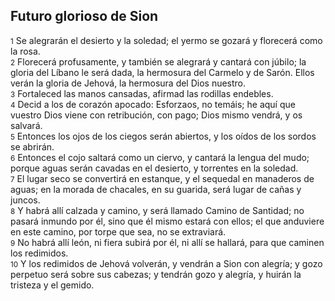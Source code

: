 == Futuro glorioso de Sion ==

{{anchor|1}} <small>1</small> Se alegrarán el desierto y la soledad; el yermo se gozará y florecerá como la rosa.<br>
{{anchor|2}} <small>2</small> Florecerá profusamente, y también se alegrará y cantará con júbilo; la gloria del Líbano le será dada, la hermosura del Carmelo y de Sarón. Ellos verán la gloria de Jehová, la hermosura del Dios nuestro.<br>
{{anchor|3}} <small>3</small> Fortaleced las manos cansadas, afirmad las rodillas endebles.<br>
{{anchor|4}} <small>4</small> Decid a los de corazón apocado: Esforzaos, no temáis; he aquí que vuestro Dios viene con retribución, con pago; Dios mismo vendrá, y os salvará.<br>
{{anchor|5}} <small>5</small> Entonces los ojos de los ciegos serán abiertos, y los oídos de los sordos se abrirán.<br>
{{anchor|6}} <small>6</small> Entonces el cojo saltará como un ciervo, y cantará la lengua del mudo; porque aguas serán cavadas en el desierto, y torrentes en la soledad.<br>
{{anchor|7}} <small>7</small> El lugar seco se convertirá en estanque, y el sequedal en manaderos de aguas; en la morada de chacales, en su guarida, será lugar de cañas y juncos.<br>
{{anchor|8}} <small>8</small> Y habrá allí calzada y camino, y será llamado Camino de Santidad; no pasará inmundo por él, sino que él mismo estará con ellos; el que anduviere en este camino, por torpe que sea, no se extraviará.<br>
{{anchor|9}} <small>9</small> No habrá allí león, ni fiera subirá por él, ni allí se hallará, para que caminen los redimidos.<br>
{{anchor|10}} <small>10</small> Y los redimidos de Jehová volverán, y vendrán a Sion con alegría; y gozo perpetuo será sobre sus cabezas; y tendrán gozo y alegría, y huirán la tristeza y el gemido.<br>
